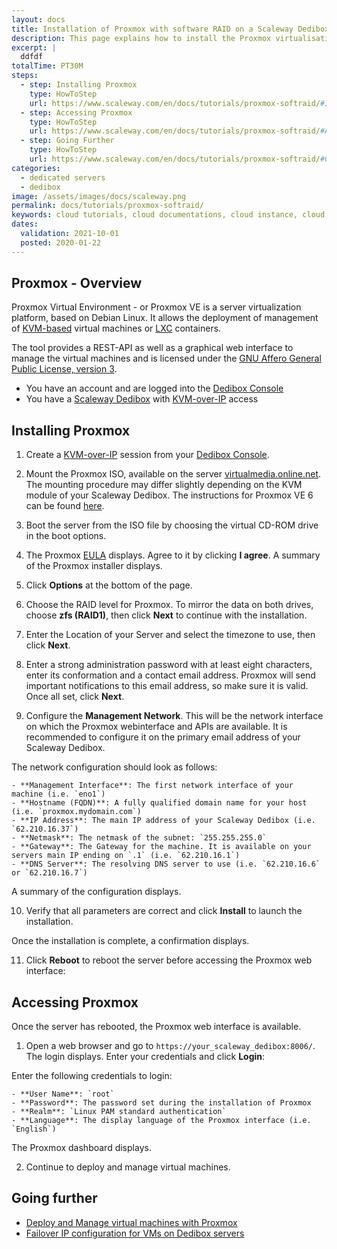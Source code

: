 ```yaml
---
layout: docs
title: Installation of Proxmox with software RAID on a Scaleway Dedibox using KVM-over-IP
description: This page explains how to install the Proxmox virtualisation environment using a software RAID from the KVM-over-IP device
excerpt: |
  ddfdf
totalTime: PT30M
steps:
  - step: Installing Proxmox
    type: HowToStep
    url: https://www.scaleway.com/en/docs/tutorials/proxmox-softraid/#Installing-Proxmox
  - step: Accessing Proxmox
    type: HowToStep
    url: https://www.scaleway.com/en/docs/tutorials/proxmox-softraid/#Accessing-Proxmox
  - step: Going Further
    type: HowToStep
    url: https://www.scaleway.com/en/docs/tutorials/proxmox-softraid/#Going-Further
categories:
  - dedicated servers
  - dedibox
image: /assets/images/docs/scaleway.png
permalink: docs/tutorials/proxmox-softraid/
keywords: cloud tutorials, cloud documentations, cloud instance, cloud hosting, ubuntu server, debian server, linux server, Block Storage, S3, IAAS, baremetal, scalability, ARM, physical server, dedicated server, physicalization
dates:
  validation: 2021-10-01
  posted: 2020-01-22
---
```


## Proxmox - Overview

Proxmox Virtual Environment - or Proxmox VE is a server virtualization platform, based on Debian Linux. It allows the deployment of management of [KVM-based](https://www.linux-kvm.org/page/Main_Page) virtual machines or [LXC](https://linuxcontainers.org/) containers.

The tool provides a REST-API as well as a graphical web interface to manage the virtual machines and is licensed under the [GNU Affero General Public License, version 3](https://www.gnu.org/licenses/agpl-3.0.de.html).

<Message type="requirement">

- You have an account and are logged into the [Dedibox Console](https://console.online.net)
- You have a [Scaleway Dedibox](https://www.scaleway.com/en/dedibox/) with [KVM-over-IP](/dedibox/kvm-over-ip/concepts/#kvm-over-ip) access

</Message>


## Installing Proxmox

1. Create a [KVM-over-IP](/dedibox/kvm-over-ip/quickstart/) session from your [Dedibox Console](https://console.online.net/).

2. Mount the Proxmox ISO, available on the server [virtualmedia.online.net](http://virtualmedia.online.net). The mounting procedure may differ slightly depending on the KVM module of your Scaleway Dedibox. The instructions for Proxmox VE 6 can be found [here](https://virtualmedia.online.net/proxmox/proxmox-ve_6.0-1.iso).

3. Boot the server from the ISO file by choosing the virtual CD-ROM drive in the boot options.

4. The Proxmox [EULA](https://www.gnu.org/licenses/agpl-3.0.html) displays. Agree to it by clicking **I agree**. A summary of the Proxmox installer displays.

  <Lightbox src="scaleway-proxmox_installer-01.png" width="550" alt="" />

5. Click **Options** at the bottom of the page.

  <Lightbox src="scaleway-proxmox_installer-02.png" width="550" alt="" />

6. Choose the RAID level for Proxmox. To mirror the data on both drives, choose **zfs (RAID1)**, then click **Next** to continue with the installation.

  <Lightbox src="scaleway-proxmox_installer-03.png" width="350" alt="" />

7. Enter the Location of your Server and select the timezone to use, then click **Next**.

  <Lightbox src="scaleway-proxmox_installer-04.png" width="550" alt="" />

8. Enter a strong administration password with at least eight characters, enter its conformation and a contact email address. Proxmox will send important notifications to this email address, so make sure it is valid. Once all set, click **Next**.

  <Lightbox src="scaleway-proxmox_installer-06.png" width="550" alt="" />

9. Configure the **Management Network**. This will be the network interface on which the Proxmox webinterface and APIs are available. It is recommended to configure it on the primary email address of your Scaleway Dedibox.

  <Lightbox src="scaleway-proxmox_installer-07.png" width="550" alt="" />

  The network configuration should look as follows:

    - **Management Interface**: The first network interface of your machine (i.e. `eno1`)
    - **Hostname (FQDN)**: A fully qualified domain name for your host (i.e. `proxmox.mydomain.com`)
    - **IP Address**: The main IP address of your Scaleway Dedibox (i.e. `62.210.16.37`)
    - **Netmask**: The netmask of the subnet: `255.255.255.0`
    - **Gateway**: The Gateway for the machine. It is available on your servers main IP ending on `.1` (i.e. `62.210.16.1`)
    - **DNS Server**: The resolving DNS server to use (i.e. `62.210.16.6` or `62.210.16.7`)
  
  A summary of the configuration displays.

10. Verify that all parameters are correct and click **Install** to launch the installation.

  <Lightbox src="scaleway-proxmox_installer-08.png" width="550" alt="" />

  Once the installation is complete, a confirmation displays.

11. Click **Reboot** to reboot the server before accessing the Proxmox web interface:

  <Lightbox src="scaleway-proxmox_installer-09.png" width="550" alt="" />

## Accessing Proxmox

Once the server has rebooted, the Proxmox web interface is available.

1. Open a web browser and go to `https://your_scaleway_dedibox:8006/`. The login displays. Enter your credentials and click **Login**:

  <Lightbox src="scaleway-proxmox_login.png" width="550" alt="" />

  Enter the following credentials to login:

    - **User Name**: `root`
    - **Password**: The password set during the installation of Proxmox
    - **Realm**: `Linux PAM standard authentication`
    - **Language**: The display language of the Proxmox interface (i.e. `English`)

  The Proxmox dashboard displays.

2. Continue to deploy and manage virtual machines.

 <Lightbox src="scaleway-proxmox_dashboard.png" width="550" alt="" />

## Going further

- [Deploy and Manage virtual machines with Proxmox](/tutorials/configure-failover-proxmox/)
- [Failover IP configuration for VMs on Dedibox servers](/dedibox-network/ip-failover/quickstart/)
